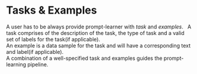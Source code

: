 # Tasks & Examples
A user has to be always provide prompt-learner with *task* and *examples*. \ 
A task comprises of the description of the task, the type of task and a valid set of labels for the task(if applicable). \
An example is a data sample for the task and will have a corresponding text and label(if applicable). \
A combination of a well-specified task and examples guides the prompt-learning pipeline. \
